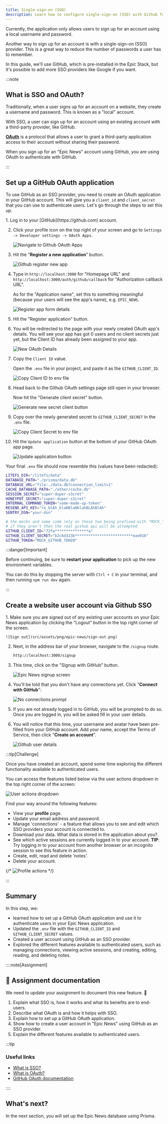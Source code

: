 ```yaml
---
title: Single-sign-on (SSO)
description: Learn how to configure single-sign-on (SSO) with Github for your application.
---
```



Currently, the application only allows users to sign up for an account using a local username and password.

Another way to sign up for an account is with a single-sign-on (SSO) provider. This is a great way to reduce the number of passwords a user has to remember.

In this guide, we'll use GitHub, which is pre-installed in the Epic Stack, but it's possible to add more SSO providers like Google if you want.

:::note

## What is SSO and OAuth?

Traditionally, when a user signs up for an account on a website, they create a username and password. This is known as a "local" account.

With SSO, a user can sign up for an account using an existing account with a third-party provider, like GitHub.

[**OAuth**](https://auth0.com/intro-to-iam/what-is-oauth-2) is a protocol that allows a user to grant a third-party application access to their account without sharing their password.

When you sign up for an "Epic News" account using GitHub, you are using OAuth to authenticate with GitHub.

:::

## Set up a GitHub OAuth application

To use GitHub as an SSO provider, you need to create an OAuth application in your GitHub account. This will give you a `client_id` and `client_secret` that you can use to authenticate users. Let's go through the steps to set this up.

<Steps>
1. Log in to your [GitHub](https://github.com) account.

2. Click your profile icon on the top right of your screen and go to `Settings -> Developer settings -> OAuth Apps`.

    ![Navigate to Github OAuth Apps](src/assets/png/epic-news/navigate-to-github-oauth.png)

3. Hit the "**Register a new application**" button.

    ![Github register new app](src/assets/png/epic-news/github-register-new-app.png)

4. Type in `http://localhost:3000` for "Homepage URL" and `http://localhost:3000/auth/github/callback` for "Authorization callback URL".

    As for the "Application name", set this to something meaningful (because your users will see the app's name), e.g. `EPIC_NEWS`.

    ![Register app form details](src/assets/png/epic-news/register-app-form-details.png)

6. Hit the "Register application" button.

7. You will be redirected to the page with your newly created OAuth app's details. You will see your app has got 0 users and no client secrets just yet, but the Client ID has already been assigned to your app.

    ![New OAuth Details](src/assets/png/epic-news/new-oauth-details.png)

8. Copy the `Client ID` value.

    Open the `.env` file in your project, and paste it as the `GITHUB_CLIENT_ID`.

    ![Copy Client ID to env file](src/assets/png/epic-news/copy-client-id-to-env.png)

9. Head back to the Github OAuth settings page still open in your browser.

    Now hit the "Generate client secret" button.

    ![Generate new secret client button](src/assets/png/epic-news/generate-new-client-secret-button.png)

10. Copy over the newly generated secret to `GITHUB_CLIENT_SECRET` in the `.env` file.

    ![Copy Client Secret to env file](src/assets/png/epic-news/copy-client-secret-to-env.png)

11. Hit the `Update application` button at the bottom of your GitHub OAuth app page.

    ![Update application button](src/assets/png/epic-news/update-application-button.png)

</Steps>

Your final `.env` file should now resemble this (values have been redacted):

```sh title=".env" frame="none" showLineNumbers collapse={1-9} {13, 14}
LITEFS_DIR="/litefs/data"
DATABASE_PATH="./prisma/data.db"
DATABASE_URL="file:./data.db?connection_limit=1"
CACHE_DATABASE_PATH="./other/cache.db"
SESSION_SECRET="super-duper-s3cret"
HONEYPOT_SECRET="super-duper-s3cret"
INTERNAL_COMMAND_TOKEN="some-made-up-token"
RESEND_API_KEY="re_blAh_blaHBlaHblahBLAhBlAh"
SENTRY_DSN="your-dsn"

# the mocks and some code rely on these two being prefixed with "MOCK_"
# if they aren't then the real github api will be attempted
GITHUB_CLIENT_ID="72fa***************a"
GITHUB_CLIENT_SECRET="b2c6d323b**************************eae016"
GITHUB_TOKEN="MOCK_GITHUB_TOKEN"
```

:::danger[Important]

Before continuing, be sure to **restart your application** to pick up the new environment variables.

You can do this by stopping the server with `Ctrl + C` in your terminal, and then running `npm run dev` again.

:::

## Create a website user account via Github SSO

<Steps>
1. Make sure you are signed out of any existing user accounts on your Epic News application by clicking the "Logout" button in the top right corner of the screen.

    ![Sign out](src/assets/png/epic-news/sign-out.png)

2. Next, in the address bar of your browser, navigate to the `/signup` route.

    ```bash title="Epic News signup URL"
    http://localhost:3000/signup
    ```

3. This time, click on the "Signup with GitHub" button.

    ![Epic News signup screen](src/assets/png/signup-with-github.png)

4. You'll be told that you don't have any connections yet. Click "**Connect with GitHub**":

    ![No connections prompt](src/assets/png/epic-news/no-connections-prompt.png)

5. If you are not already logged in to GitHub, you will be prompted to do so. Once you are logged in, you will be asked fill in your user details.

6. You will notice that this time, your username and avatar have been pre-filled from your GitHub account. Add your name, accept the Terms of Service, then click "**Create an account**".

    ![Github user details](src/assets/png/sso-user-details.png)

</Steps>

:::tip[Challenge]

Once you have created an account, spend some time exploring the different functionality available to authenticated users.

You can access the features listed below via the user actions dropdown in the top right corner of the screen:

![User actions dropdown](src/assets/webp/epic-news/creating-articles/user-actions-dropdown.webp)

Find your way around the following features:

- View your **profile** page.
- Update your email address and password.
- Manage 'connections' - a feature that allows you to see and edit which SSO providers your account is connected to.
- Download your data. What data is stored in the application about you?.
- See which active sessions are currently logged in to your account. **TIP**: Try logging in to your account from another browser or an incognito session to see this feature in action.
- Create, edit, read and delete 'notes'.
- Delete your account.

{/* ![Profile actions](src/assets/png/profile-actions.png) */}

:::

## Summary

In this step, we:

- learned how to set up a GitHub OAuth application and use it to authenticate users in your Epic News application.
- Updated the `.env` file with the `GITHUB_CLIENT_ID` and `GITHUB_CLIENT_SECRET` values.
- Created a user account using GitHub as an SSO provider.
- Explored the different features available to authenticated users, such as managing connections, viewing active sessions, and creating, editing, reading, and deleting notes.

::::note[Assignment]

## 📄 Assignment documentation

We need to update your assignment to document this new feature. 🚀

1. Explain what SSO is, how it works and what its benefits are to end-users.
2. Describe what OAuth is and how it helps with SSO.
3. Explain how to set up a GitHub OAuth application.
4. Show how to create a user account in "Epic News" using GitHub as an SSO provider.
5. Explain the different features available to authenticated users.

:::tip

### Useful links

- [What is SSO?](https://auth0.com/docs/authenticate/single-sign-on)
- [What is OAuth?](https://auth0.com/intro-to-iam/what-is-oauth-2)
- [GitHub OAuth documentation](https://docs.github.com/en/developers/apps/building-oauth-apps)

::::

## What's next?

In the next section, you will set up the Epic News database using Prisma.
